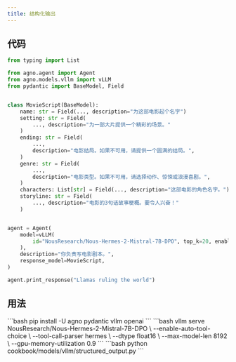 ```yaml
---
title: 结构化输出
---
```


## 代码

```python cookbook/models/vllm/structured_output.py
from typing import List

from agno.agent import Agent
from agno.models.vllm import vLLM
from pydantic import BaseModel, Field


class MovieScript(BaseModel):
    name: str = Field(..., description="为这部电影起个名字")
    setting: str = Field(
        ..., description="为一部大片提供一个精彩的场景。"
    )
    ending: str = Field(
        ...,
        description="电影结局。如果不可用，请提供一个圆满的结局。",
    )
    genre: str = Field(
        ...,
        description="电影类型。如果不可用，请选择动作、惊悚或浪漫喜剧。",
    )
    characters: List[str] = Field(..., description="这部电影的角色名字。")
    storyline: str = Field(
        ..., description="电影的3句话故事梗概。要令人兴奋！"
    )


agent = Agent(
    model=vLLM(
        id="NousResearch/Nous-Hermes-2-Mistral-7B-DPO", top_k=20, enable_thinking=False
    ),
    description="你负责写电影剧本。",
    response_model=MovieScript,
)

agent.print_response("Llamas ruling the world")
```

## 用法

<Steps>
  <Snippet file="create-venv-step.mdx" />

  <Step title="安装库">
    ```bash
    pip install -U agno pydantic vllm openai
    ```
  </Step>

  <Step title="启动 vLLM 服务器">
    ```bash
    vllm serve NousResearch/Nous-Hermes-2-Mistral-7B-DPO \
        --enable-auto-tool-choice \
        --tool-call-parser hermes \
        --dtype float16 \
        --max-model-len 8192 \
        --gpu-memory-utilization 0.9
    ```
  </Step>

  <Step title="运行 Agent">
    ```bash
    python cookbook/models/vllm/structured_output.py
    ```
  </Step>
</Steps>
